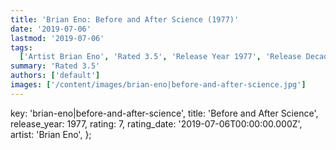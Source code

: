```yaml
---
title: 'Brian Eno: Before and After Science (1977)'
date: '2019-07-06'
lastmod: '2019-07-06'
tags:
  ['Artist Brian Eno', 'Rated 3.5', 'Release Year 1977', 'Release Decade 1970']
summary: 'Rated 3.5'
authors: ['default']
images: ['/content/images/brian-eno|before-and-after-science.jpg']
---
```


  key: 'brian-eno|before-and-after-science',
  title: 'Before and After Science',
  release_year: 1977,
  rating: 7,
  rating_date: '2019-07-06T00:00:00.000Z',
  artist: 'Brian Eno',
};

<MusicRating data={data} />
